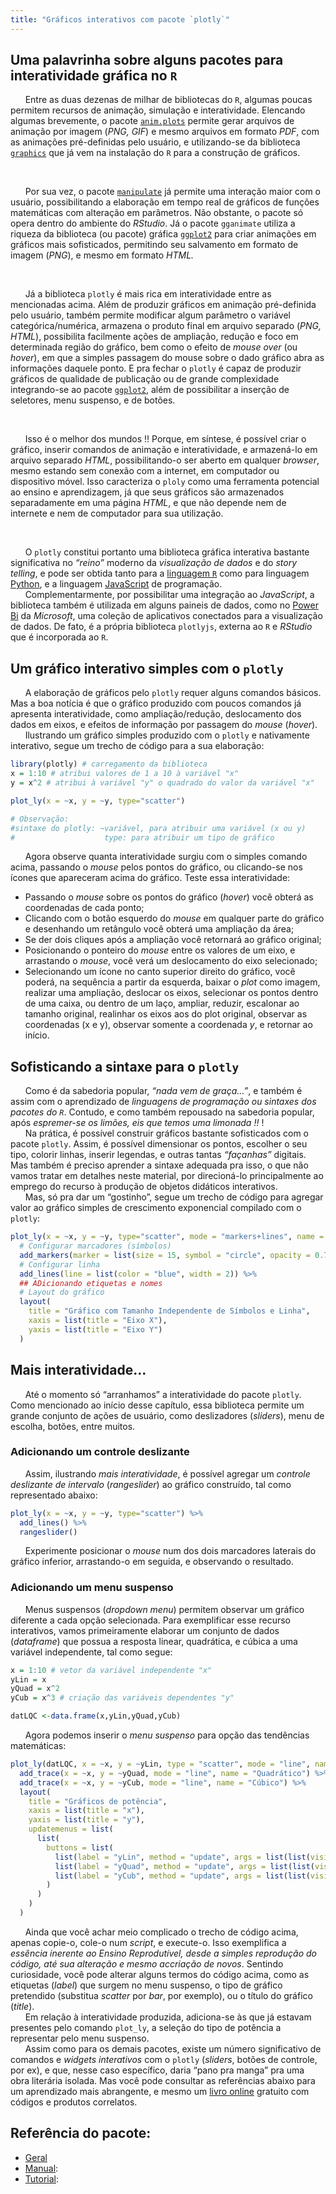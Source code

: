 ```yaml
---
title: "Gráficos interativos com pacote `plotly`"
---
```


## Uma palavrinha sobre alguns pacotes para interatividade gráfica no `R`

|       Entre as duas dezenas de milhar de bibliotecas do `R`, algumas poucas permitem recursos de animação, simulação e interatividade. Elencando algumas brevemente, o pacote [`anim.plots`](https://cran.r-project.org/web/packages/anim.plots/index.html) permite gerar arquivos de animação por imagem (*PNG, GIF*) e mesmo arquivos em formato *PDF*, com as animações pré-definidas pelo usuário, e utilizando-se da biblioteca [`graphics`](https://www.rdocumentation.org/packages/graphics/versions/3.6.2) que já vem na instalação do `R` para a construção de gráficos.
\

|       Por sua vez, o pacote [`manipulate`](https://cran.r-project.org/web/packages/manipulate/index.html) já permite uma interação maior com o usuário, possibilitando a elaboração em tempo real de gráficos de funções matemáticas com alteração em parâmetros. Não obstante, o pacote só opera dentro do ambiente do *RStudio*. Já o pacote `gganimate` utiliza a riqueza da biblioteca (ou pacote) gráfica [`ggplot2`](https://cran.r-project.org/web/packages/ggplot2/index.html) para criar animações em gráficos mais sofisticados, permitindo seu salvamento em formato de imagem (*PNG*), e mesmo em formato *HTML.*
\

|       Já a biblioteca `plotly` é mais rica em interatividade entre as mencionadas acima. Além de produzir gráficos em animação pré-definida pelo usuário, também permite modificar algum parâmetro o variável categórica/numérica, armazena o produto final em arquivo separado (*PNG, HTML*), possibilita facilmente ações de ampliação, redução e foco em determinada região do gráfico, bem como o efeito de *mouse over* (ou *hover*), em que a simples passagem do mouse sobre o dado gráfico abra as informações daquele ponto. E pra fechar o `plotly` é capaz de produzir gráficos de qualidade de publicação ou de grande complexidade integrando-se ao pacote [`ggplot2`](https://cran.r-project.org/web/packages/ggplot2/index.html), além de possibilitar a inserção de seletores, menu suspenso, e de botões.
\

|       Isso é o melhor dos mundos !! Porque, em síntese, é possível criar o gráfico, inserir comandos de animação e interatividade, e armazená-lo em arquivo separado *HTML*, possibilitando-o ser aberto em qualquer *browser*, mesmo estando sem conexão com a internet, em computador ou dispositivo móvel. Isso caracteriza o `ploly` como uma ferramenta potencial ao ensino e aprendizagem, já que seus gráficos são armazenados separadamente em uma página *HTML*, e que não depende nem de internete e nem de computador para sua utilização.

\

|       O `plotly` constitui portanto uma biblioteca gráfica interativa bastante significativa no *"reino"* moderno da *visualização de dados* e do *story telling*, e pode ser obtida tanto para a [linguagem `R`](https://plotly.com/r/) como para linguagem [Python](https://plotly.com/python/), e a linguagem [JavaScript](https://plotly.com/javascript/) de programação.

|       Complementarmente, por possibilitar uma integração ao *JavaScript*, a biblioteca também é utilizada em alguns paineis de dados, como no [Power Bi](https://www.microsoft.com/pt-br/power-platform/products/power-bi) da *Microsoft*, uma coleção de aplicativos conectados para a visualização de dados. De fato, é a própria biblioteca `plotlyjs`, externa ao `R` e *RStudio* que é incorporada ao `R`.

## Um gráfico interativo simples com o `plotly`

|       A elaboração de gráficos pelo `plotly` requer alguns comandos básicos. Mas a boa notícia é que o gráfico produzido com poucos comandos já apresenta interatividade, como ampliação/redução, deslocamento dos dados em eixos, e efeitos de informação por passagem do *mouse* (*hover*).

|       Ilustrando um gráfico simples produzido com o `plotly` e nativamente interativo, segue um trecho de código para a sua elaboração:


```r
library(plotly) # carregamento da biblioteca
x = 1:10 # atribui valores de 1 a 10 à variável "x"
y = x^2 # atribui à variável "y" o quadrado do valor da variável "x"

plot_ly(x = ~x, y = ~y, type="scatter") 

# Observação:
#sintaxe do plotly: ~variável, para atribuir uma variável (x ou y)
#                    type: para atribuir um tipo de gráfico
```


|       Agora observe quanta interatividade surgiu com o simples comando acima, passando o *mouse* pelos pontos do gráfico, ou clicando-se nos ícones que apareceram acima do gráfico. Teste essa interatividade:

-   Passando o *mouse* sobre os pontos do gráfico (*hover*) você obterá as coordenadas de cada ponto;
-   Clicando com o botão esquerdo do *mouse* em qualquer parte do gráfico e desenhando um retângulo você obterá uma ampliação da área;
-   Se der dois cliques após a ampliação você retornará ao gráfico original;
-   Posicionando o ponteiro do *mouse* entre os valores de um eixo, e arrastando o *mouse*, você verá um deslocamento do eixo selecionado;
-   Selecionando um ícone no canto superior direito do gráfico, você poderá, na sequência a partir da esquerda, baixar o *plot* como imagem, realizar uma ampliação, deslocar os eixos, selecionar os pontos dentro de uma caixa, ou dentro de um laço, ampliar, reduzir, escalonar ao tamanho original, realinhar os eixos aos do plot original, observar as coordenadas (x e y), observar somente a coordenada *y*, e retornar ao início.

## Sofisticando a sintaxe para o `plotly`

|       Como é da sabedoria popular, *"nada vem de graça..."*, e também é assim com o aprendizado de *linguagens de programação ou sintaxes dos pacotes do `R`*. Contudo, e como também repousado na sabedoria popular, após *espremer-se os limões, eis que temos uma limonada !!* !

|       Na prática, é possível construir gráficos bastante sofisticados com o pacote `plotly`. Assim, é possível dimensionar os pontos, escolher o seu tipo, colorir linhas, inserir legendas, e outras tantas *"façanhas"* digitais. Mas também é preciso aprender a sintaxe adequada pra isso, o que não vamos tratar em detalhes neste material, por direcioná-lo principalmente ao emprego do recurso à produção de objetos didáticos interativos.

|       Mas, só pra dar um "gostinho", segue um trecho de código para agregar valor ao gráfico simples de crescimento exponencial compilado com o `plotly`:

```r
plot_ly(x = ~x, y = ~y, type="scatter", mode = "markers+lines", name = "Dados") %>%
  # Configurar marcadores (símbolos)
  add_markers(marker = list(size = 15, symbol = "circle", opacity = 0.7)) %>%
  # Configurar linha
  add_lines(line = list(color = "blue", width = 2)) %>%
  ## ADicionando etiquetas e nomes
  # Layout do gráfico
  layout(
    title = "Gráfico com Tamanho Independente de Símbolos e Linha",
    xaxis = list(title = "Eixo X"),
    yaxis = list(title = "Eixo Y")
  )

```

## Mais interatividade...

|       Até o momento só "arranhamos" a interatividade do pacote `plotly`. Como mencionado ao início desse capítulo, essa biblioteca permite um grande conjunto de ações de usuário, como deslizadores (*sliders*), menu de escolha, botões, entre muitos.

### Adicionando um controle deslizante

|       Assim, ilustrando *mais interatividade*, é possível agregar um *controle deslizante de intervalo* (*rangeslider*) ao gráfico construído, tal como representado abaixo:

```r
plot_ly(x = ~x, y = ~y, type="scatter") %>%
  add_lines() %>%
  rangeslider()
```

|       Experimente posicionar o *mouse* num dos dois marcadores laterais do gráfico inferior, arrastando-o em seguida, e observando o resultado.

### Adicionando um menu suspenso

|       Menus suspensos (*dropdown menu*) permitem observar um gráfico diferente a cada opção selecionada. Para exemplificar esse recurso interativos, vamos primeiramente elaborar um conjunto de dados (*dataframe*) que possua a resposta linear, quadrática, e cúbica a uma variável independente, tal como segue:

```r
x = 1:10 # vetor da variável independente "x"
yLin = x
yQuad = x^2
yCub = x^3 # criação das variáveis dependentes "y"

datLQC <-data.frame(x,yLin,yQuad,yCub)
```

|       Agora podemos inserir o *menu suspenso* para opção das tendências matemáticas:

```r
plot_ly(datLQC, x = ~x, y = ~yLin, type = "scatter", mode = "line", name = "Linear") %>%
  add_trace(x = ~x, y = ~yQuad, mode = "line", name = "Quadrático") %>%
  add_trace(x = ~x, y = ~yCub, mode = "line", name = "Cúbico") %>%
  layout(
    title = "Gráficos de potência",
    xaxis = list(title = "x"),
    yaxis = list(title = "y"),
    updatemenus = list(
      list(
        buttons = list(
          list(label = "yLin", method = "update", args = list(list(visible = c(TRUE, FALSE, FALSE)))),
          list(label = "yQuad", method = "update", args = list(list(visible = c(FALSE, TRUE, FALSE)))),
          list(label = "yCub", method = "update", args = list(list(visible = c(FALSE, FALSE, TRUE))))
        )
      )
    )
  )

```

|       Ainda que você achar meio complicado o trecho de código acima, apenas copie-o, cole-o num *script*, e execute-o. Isso exemplifica a *essência inerente ao Ensino Reprodutível, desde a simples reprodução do código, até sua alteração e mesmo accriação de novos*. Sentindo curiosidade, você pode alterar alguns termos do código acima, como as etiquetas (*label*) que surgem no menu suspenso, o tipo de gráfico pretendido (substitua *scatter* por *bar*, por exemplo), ou o título do gráfico (*title*).

|       Em relação à interatividade produzida, adiciona-se às que já estavam presentes pelo comando `plot_ly`, a seleção do tipo de potência a representar pelo menu suspenso.

|       Assim como para os demais pacotes, existe um número significativo de comandos e *widgets interativos* com o `plotly` (*sliders*, botões de controle, por ex), e que, nesse caso específico, daria "pano pra manga" pra uma obra literária isolada. Mas você pode consultar as referências abaixo para um aprendizado mais abrangente, e mesmo um [livro online](https://plotly-r.com/) gratuito com códigos e produtos correlatos.

## Referência do pacote:

-   [Geral](https://cran.r-project.org/web/packages/plotly/index.html)
-   [Manual](https://cran.r-project.org/web/packages/plotly/plotly.pdf):
-   [Tutorial](https://plotly.com/r/):
